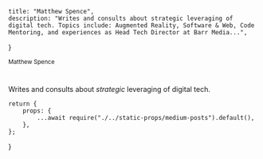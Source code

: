 
    title: "Matthew Spence",
    description: "Writes and consults about strategic leveraging of digital tech. Topics include: Augmented Reality, Software & Web, Code Mentoring, and experiences as Head Tech Director at Barr Media...",
}

<div className="container mx-auto max-w-5xl flex items-center min-h-[8rem] lg:min-h-[22rem] md:py-16">
    <div>
        <div className="pb-4">
            <small className="text-secondary uppercase text-sm font-bold">Matthew Spence</small>
        </div>
        <h1 className="text-4xl md:text-6xl lg:!text-8xl">
            <Typist sentences={["Creating", "Coding",]} pauseTime={"10000"} showCursor={false} startDelay={"200"} /><span className="text-secondary"><Typist sentences={["tech. ", "apps. ", "dreams. ",]} pauseTime={"5000"} startDelay={"800"} showCursor={false} /></span>
        </h1>
        <p className="py-8 md:text-xl text-heading !leading-tight">
            <Link href="/blog"><a>Writes</a></Link> and <Link href="/contact"><a>consults</a></Link> about <i>strategic</i> leveraging of digital tech.
        </p>
    </div>
</div>

<div className="container max-w-5xl mx-auto pb-12">
    <div className="prose prose-xl max-w-5xl -mx-2">
        <PostsCards limit={6} mediumPosts={props.mediumPosts} />
    </div>
</div>


    return {
        props: {
            ...await require("./../static-props/medium-posts").default(),
        },
    };
}
